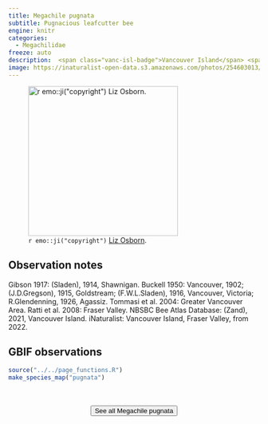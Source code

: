 ```yaml
---
title: Megachile pugnata
subtitle: Pugnacious leafcutter bee
engine: knitr
categories:
  - Megachilidae
freeze: auto
description:  <span class="vanc-isl-badge">Vancouver Island</span> <span class="lower-mainland-badge">Lower Mainland</span>
image: https://inaturalist-open-data.s3.amazonaws.com/photos/254603013/large.jpg
---
```

![`r emo::ji("copyright")` [Liz Osborn ](https://inaturalist.ca/photos/254603013).](https://inaturalist-open-data.s3.amazonaws.com/photos/254603013/large.jpg){height=300}

## Observation notes  
Gibson 1917: (Sladen), 1914, <span class="hl-place-name">Shawnigan</span>. Buckell 1950: <span class="hl-place-name">Vancouver</span>, 1902; (J.D.Gregson), 1915, <span class="hl-place-name">Goldstream</span>; (F.W.L.Sladen), 1916, <span class="hl-place-name">Vancouver</span>, <span class="hl-place-name">Victoria</span>; R.Glendenning, 1926, <span class="hl-place-name">Agassiz</span>. Tommasi et al. 2004: <span class="hl-place-name"><span class="hl-place-name">Greater <span class="hl-place-name">Vancouver</span></span> Area</span>. Ratti et al. 2008: <span class="hl-place-name">Fraser Valley</span>. NBSBC Bee Atlas Database: (Zand), 2021, <span class="hl-place-name"><span class="hl-place-name"><span class="hl-place-name">Vancouver</span> Is</span>land</span>. iNaturalist: <span class="hl-place-name"><span class="hl-place-name"><span class="hl-place-name">Vancouver</span> Is</span>land</span>, <span class="hl-place-name">Fraser Valley</span>, from 2022.

## GBIF observations  


```r
source("../../page_functions.R")
make_species_map("pugnata")
```
<br><br>
<center>


<a href="https://inaturalist.ca/observations?place_id=7085&quality_grade=research&subview=map&taxon_id=198850"><button type="button" class="btn btn-secondary">See all Megachile pugnata <i class="fa-solid fa-arrow-up-right-from-square"></i> </button></a>
</center>
